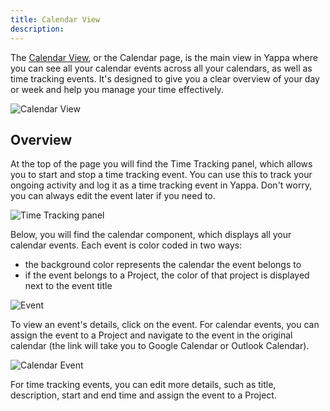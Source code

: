 ```yaml
---
title: Calendar View
description:
---
```


The [Calendar View](https://app.goyappa.com/calendar), or the Calendar page, is the main view in Yappa where you can see all your calendar events across all your calendars, as well as time tracking events. It's designed to give you a clear overview of your day or week and help you manage your time effectively.

![Calendar View](/assets/calendar-view/main-screen.png)

## Overview

At the top of the page you will find the Time Tracking panel, which allows you to start and stop a time tracking event. You can use this to track your ongoing activity and log it as a time tracking event in Yappa. Don't worry, you can always edit the event later if you need to.

![Time Tracking panel](/assets/calendar-view/time-tracking-panel.png)

Below, you will find the calendar component, which displays all your calendar events. Each event is color coded in two ways:

* the background color represents the calendar the event belongs to
* if the event belongs to a Project, the color of that project is displayed next to the event title

![Event](/assets/calendar-view/events.png)

To view an event's details, click on the event. For calendar events, you can assign the event to a Project and navigate to the event in the original calendar (the link will take you to Google Calendar or Outlook Calendar).

![Calendar Event](/assets/calendar-view/calendar-event.png)

For time tracking events, you can edit more details, such as title, description, start and end time and assign the event to a Project.

